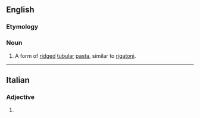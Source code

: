 ==English==

===Etymology===
{{bor|en|it|elicoidali}}

===Noun===
{{en-noun|-}} <!--or plural?-->

# A form of [[ridged]] [[tubular]] [[pasta]], similar to [[rigatoni]].

----

==Italian==

===Adjective===
{{head|it|adjective form}}

# {{plural of|it|elicoidale}}